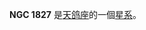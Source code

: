 {{NGCInfoBox|NGCID=NGC 1827|發現者=約翰·弗里德里希·威廉·赫歇爾|發現日期=1837年11月28日|其他編號=ESO 362-6,MCG -6-12-8,AM 0508-370|曆元=J2000.0|赤經=5時10分4.4秒
|赤緯=-36°57'37"|星座=天鸽座|星體=星系|星等=12.6|表面亮度=13.3|藍等=13.3}}

'''NGC 1827''' 是[[天鸽座|天鸽座]]的一個[[星系|星系]]。

{{NGCReference|1827}}